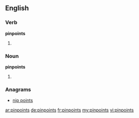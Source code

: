 ==English==

===Verb===
'''pinpoints'''
# {{third-person singular of|pinpoint}}

===Noun===
'''pinpoints'''
# {{plural of|pinpoint}}

===Anagrams===
* [[nip points#English|nip points]]

[[ar:pinpoints]]
[[de:pinpoints]]
[[fr:pinpoints]]
[[my:pinpoints]]
[[vi:pinpoints]]